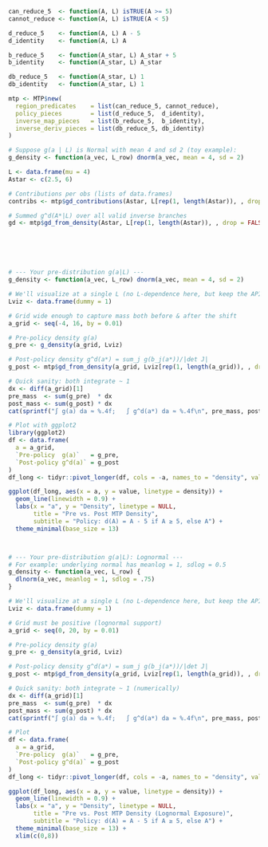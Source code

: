 


```r
can_reduce_5  <- function(A, L) isTRUE(A >= 5)
cannot_reduce <- function(A, L) isTRUE(A < 5)

d_reduce_5    <- function(A, L) A - 5
d_identity    <- function(A, L) A

b_reduce_5    <- function(A_star, L) A_star + 5
b_identity    <- function(A_star, L) A_star

db_reduce_5   <- function(A_star, L) 1
db_identity   <- function(A_star, L) 1

mtp <- MTP$new(
  region_predicates    = list(can_reduce_5, cannot_reduce),
  policy_pieces        = list(d_reduce_5,  d_identity),
  inverse_map_pieces   = list(b_reduce_5,  b_identity),
  inverse_deriv_pieces = list(db_reduce_5, db_identity)
)

# Suppose g(a | L) is Normal with mean 4 and sd 2 (toy example):
g_density <- function(a_vec, L_row) dnorm(a_vec, mean = 4, sd = 2)

L <- data.frame(mu = 4)
Astar <- c(2.5, 6)

# Contributions per obs (lists of data.frames)
contribs <- mtp$gd_contributions(Astar, L[rep(1, length(Astar)), , drop = FALSE], g_density)

# Summed g^d(A*|L) over all valid inverse branches
gd <- mtp$gd_from_density(Astar, L[rep(1, length(Astar)), , drop = FALSE], g_density)






# --- Your pre-distribution g(a|L) ---
g_density <- function(a_vec, L_row) dnorm(a_vec, mean = 4, sd = 2)

# We'll visualize at a single L (no L-dependence here, but keep the API)
Lviz <- data.frame(dummy = 1)

# Grid wide enough to capture mass both before & after the shift
a_grid <- seq(-4, 16, by = 0.01)

# Pre-policy density g(a)
g_pre <- g_density(a_grid, Lviz)

# Post-policy density g^d(a*) = sum_j g(b_j(a*))/|det J|
g_post <- mtp$gd_from_density(a_grid, Lviz[rep(1, length(a_grid)), , drop = FALSE], g_density)

# Quick sanity: both integrate ~ 1
dx <- diff(a_grid)[1]
pre_mass  <- sum(g_pre)  * dx
post_mass <- sum(g_post) * dx
cat(sprintf("∫ g(a) da ≈ %.4f;   ∫ g^d(a*) da ≈ %.4f\n", pre_mass, post_mass))

# Plot with ggplot2
library(ggplot2)
df <- data.frame(
  a = a_grid,
  `Pre-policy  g(a)`   = g_pre,
  `Post-policy g^d(a)` = g_post
)
df_long <- tidyr::pivot_longer(df, cols = -a, names_to = "density", values_to = "value")

ggplot(df_long, aes(x = a, y = value, linetype = density)) +
  geom_line(linewidth = 0.9) +
  labs(x = "a", y = "Density", linetype = NULL,
       title = "Pre vs. Post MTP Density",
       subtitle = "Policy: d(A) = A - 5 if A ≥ 5, else A") +
  theme_minimal(base_size = 13)



# --- Your pre-distribution g(a|L): Lognormal ---
# For example: underlying normal has meanlog = 1, sdlog = 0.5
g_density <- function(a_vec, L_row) {
  dlnorm(a_vec, meanlog = 1, sdlog = .75)
}

# We'll visualize at a single L (no L-dependence here, but keep the API)
Lviz <- data.frame(dummy = 1)

# Grid must be positive (lognormal support)
a_grid <- seq(0, 20, by = 0.01)

# Pre-policy density g(a)
g_pre <- g_density(a_grid, Lviz)

# Post-policy density g^d(a*) = sum_j g(b_j(a*))/|det J|
g_post <- mtp$gd_from_density(a_grid, Lviz[rep(1, length(a_grid)), , drop = FALSE], g_density)

# Quick sanity: both integrate ~ 1 (numerically)
dx <- diff(a_grid)[1]
pre_mass  <- sum(g_pre)  * dx
post_mass <- sum(g_post) * dx
cat(sprintf("∫ g(a) da ≈ %.4f;   ∫ g^d(a*) da ≈ %.4f\n", pre_mass, post_mass))

# Plot 
df <- data.frame(
  a = a_grid,
  `Pre-policy  g(a)`   = g_pre,
  `Post-policy g^d(a)` = g_post
)
df_long <- tidyr::pivot_longer(df, cols = -a, names_to = "density", values_to = "value")

ggplot(df_long, aes(x = a, y = value, linetype = density)) +
  geom_line(linewidth = 0.9) +
  labs(x = "a", y = "Density", linetype = NULL,
       title = "Pre vs. Post MTP Density (Lognormal Exposure)",
       subtitle = "Policy: d(A) = A - 5 if A ≥ 5, else A") +
  theme_minimal(base_size = 13) +
  xlim(c(0,8))
```
